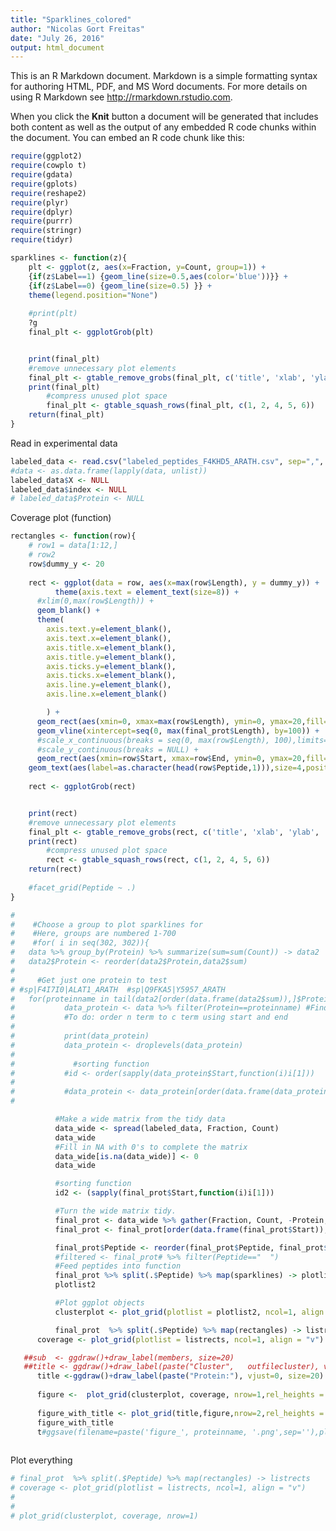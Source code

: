 ```yaml
---
title: "Sparklines_colored"
author: "Nicolas Gort Freitas"
date: "July 26, 2016"
output: html_document
---
```


This is an R Markdown document. Markdown is a simple formatting syntax for authoring HTML, PDF, and MS Word documents. For more details on using R Markdown see <http://rmarkdown.rstudio.com>.

When you click the **Knit** button a document will be generated that includes both content as well as the output of any embedded R code chunks within the document. You can embed an R code chunk like this:

```r
require(ggplot2)
require(cowplo t)
require(gdata)
require(gplots)
require(reshape2)
require(plyr)
require(dplyr)
require(purrr)
require(stringr)
require(tidyr)
```






```r


sparklines <- function(z){
    plt <- ggplot(z, aes(x=Fraction, y=Count, group=1)) +
    {if(z$Label==1) {geom_line(size=0.5,aes(color='blue'))}} +
    {if(z$Label==0) {geom_line(size=0.5) }} +
    theme(legend.position="None")
    
    #print(plt)
    ?g
    final_plt <- ggplotGrob(plt)


    print(final_plt)
    #remove unnecessary plot elements
    final_plt <- gtable_remove_grobs(final_plt, c('title', 'xlab', 'ylab', 'axis-b','axis-l'))
    print(final_plt)
        #compress unused plot space
        final_plt <- gtable_squash_rows(final_plt, c(1, 2, 4, 5, 6))
    return(final_plt)
}


```


Read in experimental data
```r
labeled_data <- read.csv("labeled_peptides_F4KHD5_ARATH.csv", sep=",", header=TRUE)
#data <- as.data.frame(lapply(data, unlist))
labeled_data$X <- NULL
labeled_data$index <- NULL
# labeled_data$Protein <- NULL
```







Coverage plot (function)
```r
rectangles <- function(row){
    # row1 = data[1:12,]
    # row2
    row$dummy_y <- 20
    
    rect <- ggplot(data = row, aes(x=max(row$Length), y = dummy_y)) +
          theme(axis.text = element_text(size=8)) +
      #xlim(0,max(row$Length)) +
      geom_blank() +
      theme(
        axis.text.y=element_blank(),
        axis.text.x=element_blank(),
        axis.title.x=element_blank(),
        axis.title.y=element_blank(),
        axis.ticks.y=element_blank(),
        axis.ticks.x=element_blank(),
        axis.line.y=element_blank(),
        axis.line.x=element_blank()

        ) +
      geom_rect(aes(xmin=0, xmax=max(row$Length), ymin=0, ymax=20,fill=I('grey'))) +
      geom_vline(xintercept=seq(0, max(final_prot$Length), by=100)) +
      #scale_x_continuous(breaks = seq(0, max(row$Length), 100),limits=c(0,max(row$Length))) +
      #scale_y_continuous(breaks = NULL) +
      geom_rect(aes(xmin=row$Start, xmax=row$End, ymin=0, ymax=20,fill=I('blue'))) +
    geom_text(aes(label=as.character(head(row$Peptide,1))),size=4,position = position_nudge(x=-0.05*(max(final_prot$Length)),y=-5))#as.character(head(row$Peptide,1)))
      
    rect <- ggplotGrob(rect)


    print(rect)
    #remove unnecessary plot elements
    final_plt <- gtable_remove_grobs(rect, c('title', 'xlab', 'ylab', 'axis-b','axis-l'))
    print(rect)
        #compress unused plot space
        rect <- gtable_squash_rows(rect, c(1, 2, 4, 5, 6))
    return(rect)
  
    #facet_grid(Peptide ~ .)
}
```

```r
# 
#    #Choose a group to plot sparklines for
#    #Here, groups are numbered 1-700
#    #for( i in seq(302, 302)){
#   data %>% group_by(Protein) %>% summarize(sum=sum(Count)) -> data2
#   data2$Protein <- reorder(data2$Protein,data2$sum)
#  
#     #Get just one protein to test
# #sp|F4I7I0|ALAT1_ARATH  #sp|Q9FKA5|Y5957_ARATH
#   for(proteinname in tail(data2[order(data.frame(data2$sum)),]$Protein,10)){
#           data_protein <- data %>% filter(Protein==proteinname) #Find the caspase ENS Id for a good example of split peptides
#           #To do: order n term to c term using start and end
# 
#           print(data_protein)
#           data_protein <- droplevels(data_protein)
# 
#             #sorting function
#           #id <- order(sapply(data_protein$Start,function(i)i[1]))
# 
#           #data_protein <- data_protein[order(data.frame(data_protein$Start)),]
# 

          #Make a wide matrix from the tidy data
          data_wide <- spread(labeled_data, Fraction, Count)
          data_wide
          #Fill in NA with 0's to complete the matrix
          data_wide[is.na(data_wide)] <- 0
          data_wide

          #sorting function
          id2 <- (sapply(final_prot$Start,function(i)i[1]))

          #Turn the wide matrix tidy.
          final_prot <- data_wide %>% gather(Fraction, Count, -Protein, -Peptide, -Start, -End, -Length,-Appearance, -Sequence, -Label)
          final_prot <- final_prot[order(data.frame(final_prot$Start)),]#final_prot$Start[1]),]

          final_prot$Peptide <- reorder(final_prot$Peptide, final_prot$Start)
          #filtered <- final_prot# %>% filter(Peptide=="  ")
          #Feed peptides into function
          final_prot %>% split(.$Peptide) %>% map(sparklines) -> plotlist2
          plotlist2

          #Plot ggplot objects
          clusterplot <- plot_grid(plotlist = plotlist2, ncol=1, align = "v")

          final_prot  %>% split(.$Peptide) %>% map(rectangles) -> listrects
      coverage <- plot_grid(plotlist = listrects, ncol=1, align = "v")

   ##sub  <- ggdraw()+draw_label(members, size=20)
   ##title <- ggdraw()+draw_label(paste("Cluster",   outfilecluster), vjust=0, size=20)
      title <-ggdraw()+draw_label(paste("Protein:"), vjust=0, size=20)
      
      figure <-  plot_grid(clusterplot, coverage, nrow=1,rel_heights = c(0.1,1))
      
      figure_with_title <- plot_grid(title,figure,nrow=2,rel_heights = c(.1,1))
      figure_with_title
      t#ggsave(filename=paste('figure_', proteinname, '.png',sep=''),plot=figure_with_title)
  
```

Plot everything
```r

# final_prot  %>% split(.$Peptide) %>% map(rectangles) -> listrects
# coverage <- plot_grid(plotlist = listrects, ncol=1, align = "v")
#   
# 
# plot_grid(clusterplot, coverage, nrow=1)
```



